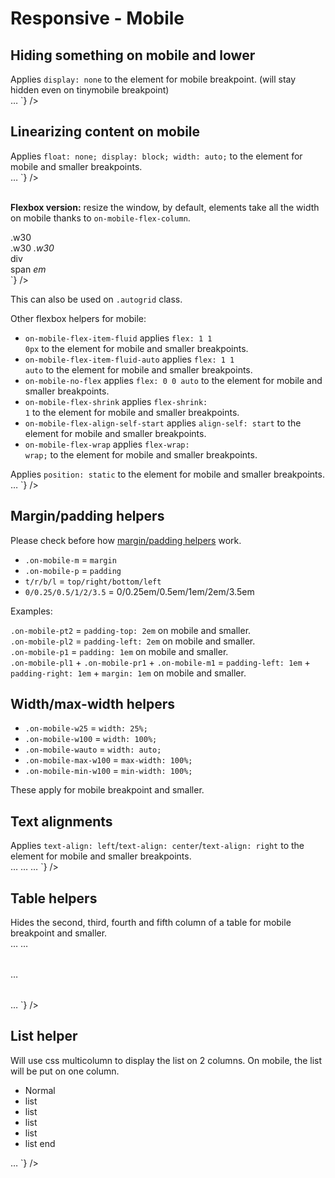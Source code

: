 
<Meta title="CSS / Front-End helpers / Responsive / 3. Mobile" />

# Responsive - Mobile

## Hiding something on mobile and lower

<div class="flex flex-justify-space-between mb2 on-mobile-flex-column">
  <div class="w49 flex-align-self-center">
	Applies <code>display: none</code> to the element for mobile breakpoint. (will stay hidden even on tinymobile breakpoint)
  </div>
  <div class="w49">
<Source
  language='html'
  dark
  format
  code={`
<span className="no-mobile">…</span>
`}
/>
  </div>
</div>

## Linearizing content on mobile

<div class="flex flex-justify-space-between mb2 on-mobile-flex-column">
  <div class="w49 flex-align-self-center">
	Applies <code>float: none; display: block; width: auto;</code> to the element for mobile and smaller breakpoints.
  </div>
  <div class="w49">
<Source
  language='html'
  dark
  format
  code={`
<span className="auto-mobile">…</span>
`}
/>
  </div>
</div>

<br />

<strong>Flexbox version:</strong> resize the window, by default, elements take all the width on mobile thanks to <code>on-mobile-flex-column</code>.

<div class="flex flex-justify-space-between mb2 on-mobile-flex-column">
  <div class="w49 flex-align-self-center">
    <div class="flex flex-justify-space-between on-mobile-flex-column bordered color-global-light">
      <div class="bg-primary p1 w30">.w30</div>
      <span class="bg-primary p1 w30">.w30</span>
      <em class="bg-primary p1 w30">.w30</em>
    </div>
  </div>
  <div class="w49 flex-align-self-center">
<Source
  language='html'
  dark
  format
  code={`
<div className="flex flex-justify-space-between on-mobile-flex-column">
  <div className="w30">div</div>
  <span className="w30">span</span>
  <em className="w30">em</em>
</div>
`}
/>

  </div>
</div>

This can also be used on <code>.autogrid</code> class.

Other flexbox helpers for mobile:

- <code>on-mobile-flex-item-fluid</code> applies <code>flex: 1 1 0px</code> to the element for mobile and smaller breakpoints.
- <code>on-mobile-flex-item-fluid-auto</code> applies <code>flex: 1 1 auto</code> to the element for mobile and smaller breakpoints.
- <code>on-mobile-no-flex</code> applies <code>flex: 0 0 auto</code> to the element for mobile and smaller breakpoints.
- <code>on-mobile-flex-shrink</code> applies <code>flex-shrink: 1</code> to the element for mobile and smaller breakpoints.
- <code>on-mobile-flex-align-self-start</code> applies <code>align-self: start</code> to the element for mobile and smaller breakpoints.
- <code>on-mobile-flex-wrap</code> applies <code>flex-wrap: wrap;</code> to the element for mobile and smaller breakpoints.

<div class="flex flex-justify-space-between mb2 on-mobile-flex-column">
  <div class="w49 flex-align-self-center">
	Applies <code>position: static</code> to the element for mobile and smaller breakpoints.
  </div>
  <div class="w49">
<Source
  language='html'
  dark
  format
  code={`
<span className="on-mobile-static">…</span>
`}
/>
  </div>
</div>


## Margin/padding helpers

Please check before how <a href="?path=/docs/front-end-helpers-margin-padding--page">margin/padding helpers</a> work.

- <code>.on-mobile-m</code> = <code>margin</code>
- <code>.on-mobile-p</code> = <code>padding</code>
- <code>t/r/b/l</code> = <code>top/right/bottom/left</code>
- <code>0/0.25/0.5/1/2/3.5</code> = 0/0.25em/0.5em/1em/2em/3.5em

Examples:

<div class="flex flex-justify-space-between mb1 on-mobile-flex-column">
  <div class="w49 on-mobile-mb1 bordered">
    <div class="on-mobile-pt2 bg-primary ">
      <code>.on-mobile-pt2</code> = <code>padding-top: 2em</code> <span class="color-white">on mobile and smaller</span>.
    </div>
  </div>
  <div class="w49 on-mobile-mb1 bordered">
    <div class="on-mobile-pl2 bg-primary">
      <code>.on-mobile-pl2</code> = <code>padding-left: 2em</code> <span class="color-white">on mobile and smaller</span>.
    </div>
  </div>
</div>
<div class="flex flex-justify-space-between mb2 on-mobile-flex-column">
  <div class="w49 on-mobile-mb1 bordered">
    <div class="on-mobile-p1 bg-primary">
      <code>.on-mobile-p1</code> = <code>padding: 1em</code> <span class="color-white">on mobile and smaller</span>.
    </div>
  </div>
  <div class="w49 on-mobile-mb1 bordered">
    <div class="on-mobile-pl1 on-mobile-pr1 on-mobile-m1 bg-primary">
      <code>.on-mobile-pl1</code> + <code>.on-mobile-pr1</code> + <code>.on-mobile-m1</code>  = <code>padding-left: 1em</code> + <code>padding-right: 1em</code> + <code>margin: 1em</code> <span class="color-white">on mobile and smaller</span>.
    </div>
  </div>
</div>

## Width/max-width helpers

<div><ul class="list-2columns on-mobile-list-1column">
  <li><code>.on-mobile-w25</code> = <code>width: 25%;</code></li>
  <li><code>.on-mobile-w100</code> = <code>width: 100%;</code></li>
  <li><code>.on-mobile-wauto</code> = <code>width: auto;</code></li>
  <li><code>.on-mobile-max-w100</code> = <code>max-width: 100%;</code></li>
  <li><code>.on-mobile-min-w100</code> = <code>min-width: 100%;</code></li>
</ul></div>

These apply for mobile breakpoint and smaller.

## Text alignments

<div class="flex flex-justify-space-between mb2 on-mobile-flex-column">
  <div class="w49 flex-align-self-center">
	Applies <code>text-align: left</code>/<code>text-align: center</code>/<code>text-align: right</code> to the element for mobile and smaller breakpoints.
  </div>
  <div class="w49">
<Source
  language='html'
  dark
  format
  code={`
<span className="on-mobile-text-left">…</span>
<span className="on-mobile-text-center">…</span>
<span className="on-mobile-text-right">…</span>
`}
/>
  </div>
</div>


## Table helpers

<div class="flex flex-justify-space-between mb2 on-mobile-flex-column">
  <div class="w49 flex-align-self-center">
	Hides the second, third, fourth and fifth column of a table for mobile breakpoint and smaller.
  </div>
  <div class="w49">
<Source
  language='html'
  dark
  format
  code={`
<table className="on-mobile-hide-td2">…
<table className="on-mobile-hide-td3">…
<table className="on-mobile-hide-td4">…
<table className="on-mobile-hide-td5">…
`}
/>

  </div>
</div>

## List helper

<div class="flex flex-justify-space-between mb2 on-mobile-flex-column">
  <div class="w49 flex-align-self-center">
    Will use css multicolumn to display the list on 2 columns. On mobile, the list will be put on one column.
	<ul class="list-2columns on-mobile-list-1column">
		<li>Normal</li>
		<li>list</li>
		<li>list</li>
		<li>list</li>
		<li>list</li>
		<li>list end</li>
	</ul>
  </div>
  <div class="w49">
<Source
  language='html'
  dark
  format
  code={`
<ul className="list-2columns on-mobile-list-1column">
…
</ul>
`}
/>
  </div>
</div>